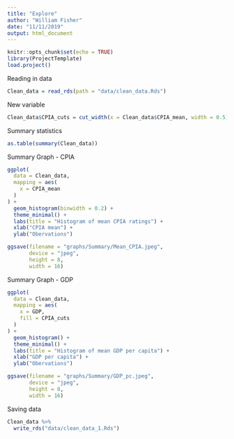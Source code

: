```yaml
---
title: "Explore"
author: "William Fisher"
date: "11/11/2019"
output: html_document
---
```


```r
knitr::opts_chunk$set(echo = TRUE)
library(ProjectTemplate)
load.project()
```

Reading in data
```r
Clean_data = read_rds(path = "data/clean_data.Rds")
```

New variable
```r
Clean_data$CPIA_cuts = cut_width(x = Clean_data$CPIA_mean, width = 0.5)
```


Summary statistics
```r
as.table(summary(Clean_data))
```

Summary Graph - CPIA
```r
ggplot(
  data = Clean_data, 
  mapping = aes(
    x = CPIA_mean
  )
) +
  geom_histogram(binwidth = 0.2) +
  theme_minimal() +
  labs(title = "Histogram of mean CPIA ratings") +
  xlab("CPIA mean") +
  ylab("Obervations")

ggsave(filename = "graphs/Summary/Mean_CPIA.jpeg", 
       device = "jpeg", 
       height = 8, 
       width = 16)
```

Summary Graph - GDP
```r
ggplot(
  data = Clean_data, 
  mapping = aes(
    x = GDP,
    fill = CPIA_cuts
  )
) +
  geom_histogram() +
  theme_minimal() +
  labs(title = "Histogram of mean GDP per capita") +
  xlab("GDP per capita") +
  ylab("Obervations")

ggsave(filename = "graphs/Summary/GDP_pc.jpeg", 
       device = "jpeg", 
       height = 8, 
       width = 16)
```

Saving data
```r
Clean_data %>% 
  write_rds("data/clean_data_1.Rds")
```

